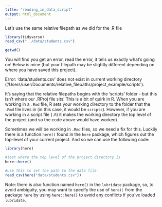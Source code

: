 ```yaml
---
title: "reading_in_data_script"
output: html_document
---
```


Let's use the same relative filepath as we did for the .R file

```r
library(tidyverse)
read_csv("../data/students.csv")

getwd()
```

You will find you get an error, read the error, it tells us exactly what's going on! Below is mine (but your filepath may be slightly different depending on where you have saved this project). 

Error: 'data/students.csv' does not exist in current working directory ('/Users/user/Documents/relative_filepaths/project_example/scripts').

It's saying that the relative filepaths begins with the 'scripts' folder - but this isn't where our .RProj file sits! This is a bit of quirk in R. When you are working in a `.Rmd` file, R sets your working directory to the folder that the `.Rmd` file lives in (in this case, it would be `scripts`). However, if you are working in a script file (`.R`) it makes the working directory the top level of the project (and so the code above would have worked). 

Sometimes we will be working in `.Rmd` files, so we need a fix for this. Luckily there is a function `here()` found in the `here` package, which figures out the top-level of your current project. And so we can use the following code:

```r
library(here)

#test where the top level of the project directory is 
here::here()

#use this to set the path to the data file
read_csv(here("data/students.csv"))
```

Note: there is also function named `here()` in the `lubridate` package, so, to avoid ambiguity, you may want to specify the use of `here()` from the package `here` by using `here::here()` to avoid any conflicts if you've loaded `lubridate`. 

